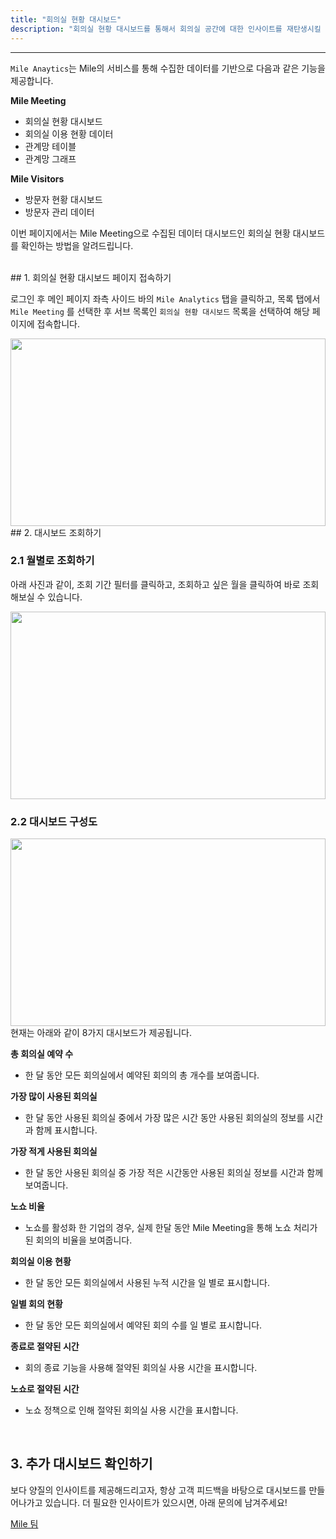 ```yaml
---
title: "회의실 현황 대시보드"
description: "회의실 현황 대시보드를 통해서 회의실 공간에 대한 인사이트를 재탄생시킬 수 있습니다."
---
```


---

`Mile Anaytics`는 Mile의 서비스를 통해 수집한 데이터를 기반으로 다음과 같은 기능을 제공합니다.

**Mile Meeting**

-   회의실 현황 대시보드
-   회의실 이용 현황 데이터
-   관계망 테이블
-   관계망 그래프

**Mile Visitors**

-   방문자 현황 대시보드
-   방문자 관리 데이터

이번 페이지에서는 Mile Meeting으로 수집된 데이터 대시보드인 회의실 현황 대시보드를 확인하는 방법을 알려드립니다.

<br />
## 1. 회의실 현황 대시보드 페이지 접속하기

로그인 후 메인 페이지 좌측 사이드 바의 `Mile Analytics` 탭을 클릭하고, 목록 탭에서 `Mile Meeting` 를 선택한 후 서브 목록인 `회의실 현황 대시보드` 목록을 선택하여 해당 페이지에 접속합니다.

<Frame>
    <img src="/images/analytics/mile-meeting/meeting-dashboard/img1.png" width="100%" height="300" />
</Frame>

<br />
## 2. 대시보드 조회하기

### 2.1 월별로 조회하기

아래 사진과 같이, 조회 기간 필터를 클릭하고, 조회하고 싶은 월을 클릭하여 바로 조회해보실 수 있습니다.

<Frame>
    <img src="/images/analytics/mile-meeting/meeting-dashboard/img2.png" width="100%" height="300" />
</Frame>

<br />

### 2.2 대시보드 구성도

<Frame>
    <img src="/images/analytics/mile-meeting/meeting-dashboard/img3.png" width="100%" height="300" />
</Frame>

<br />
현재는 아래와 같이 8가지 대시보드가 제공됩니다.

**총 회의실 예약 수**

-   한 달 동안 모든 회의실에서 예약된 회의의 총 개수를 보여줍니다.

**가장 많이 사용된 회의실**

-   한 달 동안 사용된 회의실 중에서 가장 많은 시간 동안 사용된 회의실의 정보를 시간과 함께 표시합니다.

**가장 적게 사용된 회의실**

-   한 달 동안 사용된 회의실 중 가장 적은 시간동안 사용된 회의실 정보를 시간과 함께 보여줍니다.

**노쇼 비율**

-   노쇼를 활성화 한 기업의 경우, 실제 한달 동안 Mile Meeting을 통해 노쇼 처리가 된 회의의 비율을 보여줍니다.

**회의실 이용 현황**

-   한 달 동안 모든 회의실에서 사용된 누적 시간을 일 별로 표시합니다.

**일별 회의 현황**

-   한 달 동안 모든 회의실에서 예약된 회의 수를 일 별로 표시합니다.

**종료로 절약된 시간**

-   회의 종료 기능을 사용해 절약된 회의실 사용 시간을 표시합니다.

**노쇼로 절약된 시간**

-   노쇼 정책으로 인해 절약된 회의실 사용 시간을 표시합니다.

<br />

## 3. 추가 대시보드 확인하기

보다 양질의 인사이트를 제공해드리고자, 항상 고객 피드백을 바탕으로 대시보드를 만들어나가고 있습니다. 더 필요한 인사이트가 있으시면, 아래 문의에 남겨주세요!

<a href="https://mile.channel.io/home">Mile 팀</a>
